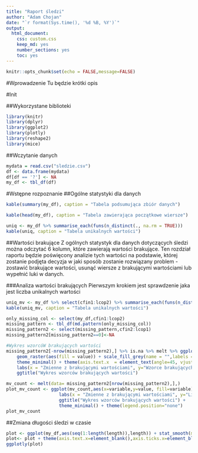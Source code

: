```yaml
---
title: "Raport śledzi"
author: "Adam Chojan"
date: "`r format(Sys.time(), '%d %B, %Y')`"
output: 
  html_document:
    css: custom.css
    keep_md: yes
    number_sections: yes
    toc: yes
---
```


```r
knitr::opts_chunk$set(echo = FALSE,message=FALSE)
```


#Wprowadzenie
Tu będzie krótki opis

#Init

##Wykorzystane biblioteki
```r
library(knitr)
library(dplyr)
library(ggplot2)
library(plotly)
library(reshape2)
library(mice)
```

##Wczytanie danych

```r
mydata = read.csv("sledzie.csv")
df <- data.frame(mydata)
df[df == '?'] <- NA
my_df <- tbl_df(df)
```

#Wstępne rozpoznanie
##Ogólne statystyki dla danych
```r
kable(summary(my_df), caption = "Tabela podsumująca zbiór danych")

kable(head(my_df), caption = "Tabela zawierająca początkowe wiersze")

uniq <- my_df %>% summarise_each(funs(n_distinct(., na.rm = TRUE)))
kable(uniq, caption = "Tabela unikalnych wartości")
```

##Wartości brakujące
Z ogólnych statystyk dla danych dotyczących śledzi można odczytać 6 kolumn, które zawierają wartości brakujące. Ten rozdział raportu będzie poświęcony analizie tych wartości na podstawie, której zostanie podjęta decyzja w jaki sposób zostanie rozwiązany problem - zostawić brakujące wartości, usunąć wiersze z brakującymi wartościami lub wypełnić luki w danych.

###Analiza wartości brakujących
Pierwszym krokiem jest sprawdzenie jaka jest liczba unikalnych wartości


```r
uniq_mv <- my_df %>% select(cfin1:lcop2) %>% summarise_each(funs(n_distinct(., na.rm = TRUE)))
kable(uniq_mv, caption = "Tabela unikalnych wartości")
```

```r

only_missing_col <- select(my_df,cfin1:lcop2)
missing_pattern <- tbl_df(md.pattern(only_missing_col))
missing_pattern2 <- select(missing_pattern,cfin2:lcop1)
missing_pattern2[missing_pattern2==0]<-NA

#Wykres wzorcóW brakujących wartości
missing_pattern2[-nrow(missing_pattern2),] %>% is.na %>% melt %>% ggplot(data = .,aes(x = Var2,y = Var1)) +
    geom_raster(aes(fill = value)) + scale_fill_grey(name = "",labels = c("Obecne","Brakujące")) + 
    theme_minimal() + theme(axis.text.x  = element_text(angle=45, vjust=0.5)) + 
    labs(x = "Zmienne z brakującymi wartościami", y="Wzorce brakujących wartości") + 
    ggtitle("Wykres wzorców brakujących wartości")

mv_count <- melt(data= missing_pattern2[nrow(missing_pattern2),],)
plot_mv_count <- ggplot(mv_count,aes(x=variable,y=value, fill=variable))+geom_bar(stat="identity") + 
                    labs(x = "Zmienne z brakującymi wartościami", y="Liczba brakujących wartości") + 
                    ggtitle("Wykres wzorców brakujących wartości") + 
                    theme_minimal() + theme(legend.position="none")
plot_mv_count
```


##Zmiana długości śledzi w czasie
```r
plot <- ggplot(my_df,aes(seq(1:length(length)),length)) + stat_smooth(method="lm") + stat_smooth(method="gam")
plot<- plot + theme(axis.text.x=element_blank(),axis.ticks.x=element_blank()) + xlab("Czas") + ylab("Długość śledzia") + theme_minimal() 
ggplotly(plot)
```

